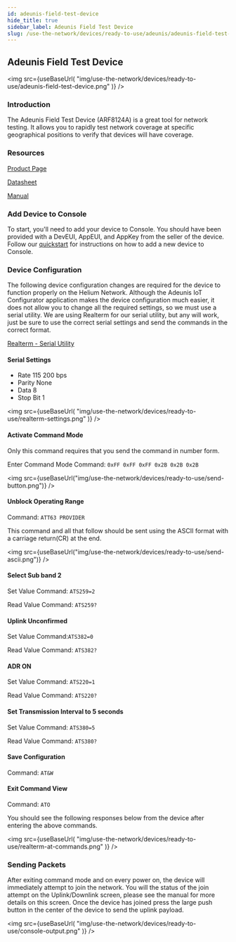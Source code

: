 ```yaml
---
id: adeunis-field-test-device
hide_title: true
sidebar_label: Adeunis Field Test Device
slug: /use-the-network/devices/ready-to-use/adeunis/adeunis-field-test-device
---
```



## Adeunis Field Test Device

<img
  src={useBaseUrl(
    "img/use-the-network/devices/ready-to-use/adeunis-field-test-device.png"
  )}
/>

### Introduction

The Adeunis Field Test Device \(ARF8124A\) is a great tool for network testing.
It allows you to rapidly test network coverage at specific geographical
positions to verify that devices will have coverage.

### Resources

[Product Page](https://www.adeunis.com/en/produit/ftd-iot-lorawan-network-tester-915-923/)

[Datasheet](https://www.adeunis.com/wp-content/uploads/2020/02/Data_Sheet_FTD_915-923_EN.pdf)

[Manual](https://www.adeunis.com/wp-content/uploads/2020/03/FTD_LoRaWAN_US902-928_UG_GB_V1.0.1.pdf)

### Add Device to Console

To start, you'll need to add your device to Console. You should have been
provided with a DevEUI, AppEUI, and AppKey from the seller of the device. Follow
our [quickstart](/use-the-network/console/quickstart) for instructions on how to
add a new device to Console.

### Device Configuration

The following device configuration changes are required for the device to
function properly on the Helium Network. Although the Adeunis IoT Configurator
application makes the device configuration much easier, it does not allow you to
change all the required settings, so we must use a serial utility. We are using
Realterm for our serial utility, but any will work, just be sure to use the
correct serial settings and send the commands in the correct format.

[Realterm - Serial Utility](https://sourceforge.net/projects/realterm/)

#### Serial Settings

- Rate 115 200 bps
- Parity None
- Data 8
- Stop Bit 1

<img
  src={useBaseUrl(
    "img/use-the-network/devices/ready-to-use/realterm-settings.png"
  )}
/>

#### Activate Command Mode

Only this command requires that you send the command in number form.

Enter Command Mode Command: `0xFF 0xFF 0xFF 0x2B 0x2B 0x2B`

<img
  src={useBaseUrl("img/use-the-network/devices/ready-to-use/send-button.png")}
/>

#### Unblock Operating Range

Command: `ATT63 PROVIDER`

This command and all that follow should be sent using the ASCII format with a
carriage return\(CR\) at the end.

<img
  src={useBaseUrl("img/use-the-network/devices/ready-to-use/send-ascii.png")}
/>

#### Select Sub band 2

Set Value Command: `ATS259=2`

Read Value Command: `ATS259?`

#### Uplink Unconfirmed

Set Value Command:`ATS382=0`

Read Value Command: `ATS382?`

#### ADR ON

Set Value Command: `ATS220=1`

Read Value Command: `ATS220?`

#### Set Transmission Interval to 5 seconds

Set Value Command: `ATS380=5`

Read Value Command: `ATS380?`

#### Save Configuration

Command: `AT&W`

#### Exit Command View

Command: `ATO`

You should see the following responses below from the device after entering the
above commands.

<img
  src={useBaseUrl(
    "img/use-the-network/devices/ready-to-use/realterm-at-commands.png"
  )}
/>

### Sending Packets

After exiting command mode and on every power on, the device will immediately
attempt to join the network. You will the status of the join attempt on the
Uplink/Downlink screen, please see the manual for more details on this screen.
Once the device has joined press the large push button in the center of the
device to send the uplink payload.

<img
  src={useBaseUrl(
    "img/use-the-network/devices/ready-to-use/console-output.png"
  )}
/>
